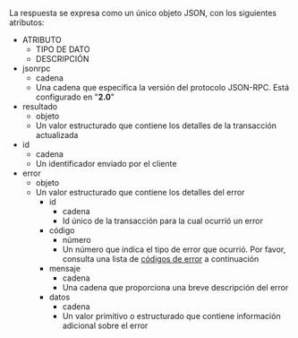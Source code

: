 La respuesta se expresa como un único objeto JSON, con los siguientes atributos:

<AttributeTable>

- ATRIBUTO
  - TIPO DE DATO
  - DESCRIPCIÓN
- jsonrpc
  - cadena
  - Una cadena que especifica la versión del protocolo JSON-RPC. Está configurado en "<b>2.0</b>"
- resultado
  - objeto
  - Un valor estructurado que contiene los detalles de la transacción actualizada
- id
  - cadena
  - Un identificador enviado por el cliente
- error
  - objeto
  - Un valor estructurado que contiene los detalles del error
    - id
      - cadena
      - Id único de la transacción para la cual ocurrió un error
    - código
      - número
      - Un número que indica el tipo de error que ocurrió. Por favor, consulta una lista de [códigos de error](#error-codes) a continuación
    - mensaje
      - cadena
      - Una cadena que proporciona una breve descripción del error
    - datos
      - cadena
      - Un valor primitivo o estructurado que contiene información adicional sobre el error

</AttributeTable>
